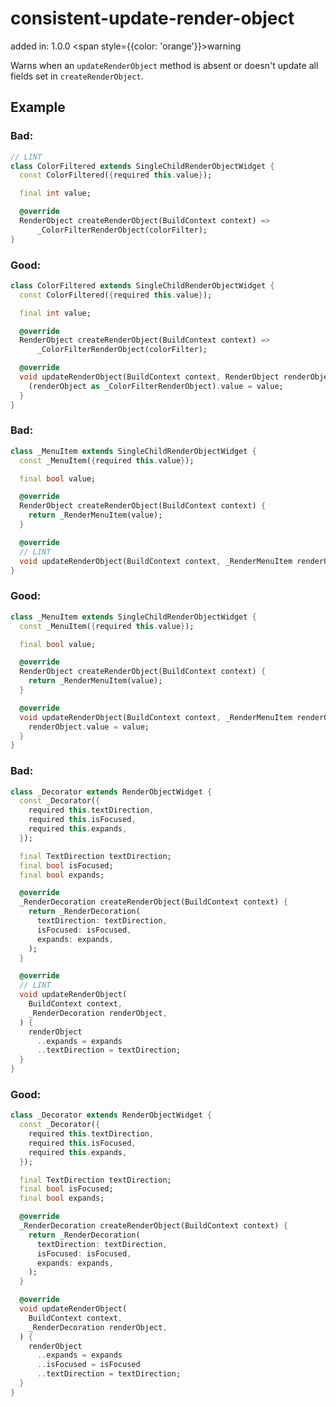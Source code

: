 # consistent-update-render-object
added in: 1.0.0 <span style={{color: 'orange'}}>warning</span>

Warns when an `updateRenderObject` method is absent or doesn't update all fields set in `createRenderObject`.

## Example
### Bad:
```dart
// LINT
class ColorFiltered extends SingleChildRenderObjectWidget {
  const ColorFiltered({required this.value});

  final int value;

  @override
  RenderObject createRenderObject(BuildContext context) =>
      _ColorFilterRenderObject(colorFilter);
}
```
### Good:
```dart
class ColorFiltered extends SingleChildRenderObjectWidget {
  const ColorFiltered({required this.value});

  final int value;

  @override
  RenderObject createRenderObject(BuildContext context) =>
      _ColorFilterRenderObject(colorFilter);

  @override
  void updateRenderObject(BuildContext context, RenderObject renderObject) {
    (renderObject as _ColorFilterRenderObject).value = value;
  }
}
```
### Bad:
```dart
class _MenuItem extends SingleChildRenderObjectWidget {
  const _MenuItem({required this.value});

  final bool value;

  @override
  RenderObject createRenderObject(BuildContext context) {
    return _RenderMenuItem(value);
  }

  @override
  // LINT
  void updateRenderObject(BuildContext context, _RenderMenuItem renderObject) {}
}
```
### Good:
```dart
class _MenuItem extends SingleChildRenderObjectWidget {
  const _MenuItem({required this.value});

  final bool value;

  @override
  RenderObject createRenderObject(BuildContext context) {
    return _RenderMenuItem(value);
  }

  @override
  void updateRenderObject(BuildContext context, _RenderMenuItem renderObject) {
    renderObject.value = value;
  }
}
```
### Bad:
```dart
class _Decorator extends RenderObjectWidget {
  const _Decorator({
    required this.textDirection,
    required this.isFocused,
    required this.expands,
  });

  final TextDirection textDirection;
  final bool isFocused;
  final bool expands;

  @override
  _RenderDecoration createRenderObject(BuildContext context) {
    return _RenderDecoration(
      textDirection: textDirection,
      isFocused: isFocused,
      expands: expands,
    );
  }

  @override
  // LINT
  void updateRenderObject(
    BuildContext context,
    _RenderDecoration renderObject,
  ) {
    renderObject
      ..expands = expands
      ..textDirection = textDirection;
  }
}
```
### Good:
```dart
class _Decorator extends RenderObjectWidget {
  const _Decorator({
    required this.textDirection,
    required this.isFocused,
    required this.expands,
  });

  final TextDirection textDirection;
  final bool isFocused;
  final bool expands;

  @override
  _RenderDecoration createRenderObject(BuildContext context) {
    return _RenderDecoration(
      textDirection: textDirection,
      isFocused: isFocused,
      expands: expands,
    );
  }

  @override
  void updateRenderObject(
    BuildContext context,
    _RenderDecoration renderObject,
  ) {
    renderObject
      ..expands = expands
      ..isFocused = isFocused
      ..textDirection = textDirection;
  }
}
```
